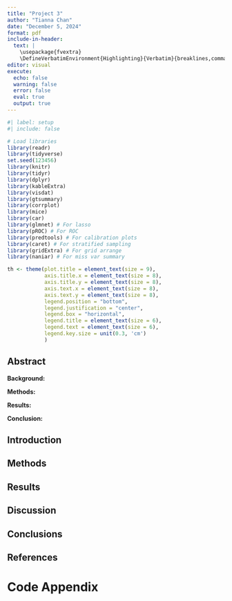 ```yaml
---
title: "Project 3"
author: "Tianna Chan"
date: "December 5, 2024"
format: pdf
include-in-header: 
  text: |
    \usepackage{fvextra}
    \DefineVerbatimEnvironment{Highlighting}{Verbatim}{breaklines,commandchars=\\\{\}}
editor: visual
execute:
  echo: false
  warning: false
  error: false
  eval: true
  output: true
---
```


```r
#| label: setup
#| include: false

# Load libraries
library(readr)
library(tidyverse)
set.seed(123456)
library(knitr)
library(tidyr)   
library(dplyr)    
library(kableExtra)
library(visdat)
library(gtsummary)
library(corrplot)
library(mice)
library(car)
library(glmnet) # For lasso
library(pROC) # For ROC
library(predtools) # For calibration plots
library(caret) # For stratified sampling
library(gridExtra) # For grid arrange
library(naniar) # For miss var summary

th <- theme(plot.title = element_text(size = 9),       
            axis.title.x = element_text(size = 8),                
            axis.title.y = element_text(size = 8),               
            axis.text.x = element_text(size = 8),               
            axis.text.y = element_text(size = 8),  
            legend.position = "bottom",
            legend.justification = "center",
            legend.box = "horizontal",
            legend.title = element_text(size = 6),              
            legend.text = element_text(size = 6),
            legend.key.size = unit(0.3, 'cm')
            )
```

## Abstract

**Background:**

**Methods:**

**Results:**

**Conclusion:**

## Introduction

## Methods

## Results

## Discussion

## Conclusions

\newpage

## References

\newpage

# Code Appendix

```r
```
